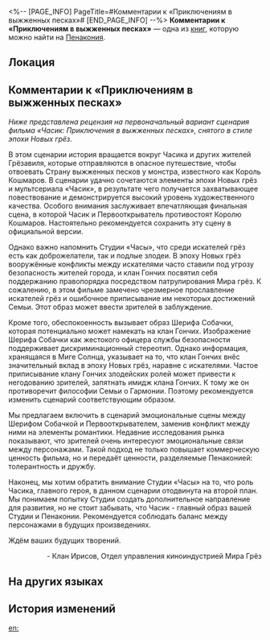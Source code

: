 <%-- [PAGE_INFO]
PageTitle=#Комментарии к «Приключениям в выжженных песках»#
[END_PAGE_INFO] --%>
{{Дополнить}}
{{Книга Инфобокс
|id           = 327
|Название     = 
|Изображение  = Предмет Книга Пенакония.png
|Мир          = Пенакония
|Томов        = 1
|Автор        = <!--нужно добавить-->
|Описание     = Результаты проверки, проведённой кланом Ирисов в отношении мультфильма «Часик: Приключения в выжженных песках».
|Том1         = {{tx}}
|Источник1    = {{tx|Отсутствует источник}}
|Персонажи    = 
|Фракции      = 
}}
'''Комментарии к «Приключениям в выжженных песках»''' — одна из [[Книги|книг]], которую можно найти на [[Пенакония]].

==Локация==
{{Отметка карты|<!--название карты-->|<!--id отметки-->}}

==Комментарии к «Приключениям в выжженных песках»==
''Ниже представлена рецензия на первоначальный вариант сценария фильма «Часик: Приключения в выжженных песках», снятого в стиле эпохи Новых грёз.''

В этом сценарии история вращается вокруг Часика и других жителей Грёзавиля, которые отправляются в опасное путешествие, чтобы отвоевать Страну выжженных песков у монстра, известного как Король Кошмаров. В сценарии удачно сочетаются элементы эпохи Новых грёз и мультсериала «Часик», в результате чего получается захватывающее повествование и демонстрируется высокий уровень художественного качества. Особого внимания заслуживает впечатляющая финальная сцена, в которой Часик и Первооткрыватель противостоят Королю Кошмаров. Настоятельно рекомендуется сохранить эту сцену в официальной версии.

Однако важно напомнить Студии «Часы», что среди искателей грёз есть как доброжелатели, так и подлые злодеи. В эпоху Новых грёз вооружённые конфликты между искателями часто ставили под угрозу безопасность жителей города, и клан Гончих посвятил себя поддержанию правопорядка посредством патрулирования Мира грёз. К сожалению, в этом фильме замечено чрезмерное прославление искателей грёз и ошибочное приписывание им некоторых достижений Семьи. Этот образ может ввести зрителей в заблуждение.

Кроме того, обеспокоенность вызывает образ Шерифа Собачки, которая потенциально может намекать на клан Гончих. Изображение Шерифа Собачки как жестокого офицера службы безопасности поддерживает дискриминационный стереотип. Однако информация, хранящаяся в Миге Солнца, указывает на то, что клан Гончих внёс значительный вклад в эпоху Новых грёз, наравне с искателями. Частое приписывание клану Гончих злодейских ролей может привести к негодованию зрителей, запятнать имидж клана Гончих. К тому же он противоречит философии Семьи о Гармонии. Поэтому рекомендуется изменить сценарий соответствующим образом.

Мы предлагаем включить в сценарий эмоциональные сцены между Шерифом Собачкой и Первооткрывателем, заменив конфликт между ними на элементы романтики. Недавние исследования рынка показывают, что зрителей очень интересуют эмоциональные связи между персонажами. Такой подход не только повышает коммерческую ценность фильма, но и передаёт ценности, разделяемые Пенаконией: толерантность и дружбу.

Наконец, мы хотим обратить внимание Студии «Часы» на то, что роль Часика, главного героя, в данном сценарии отодвинута на второй план. Мы понимаем попытку Студии создать дополнительное направление для развития, но не стоит забывать, что Часик - главный образ вашей Студии и Пенаконии. Рекомендуется соблюдать баланс между персонажами в будущих произведениях.

Ждём ваших будущих творений.

<div align="right">- Клан Ирисов, Отдел управления киноиндустрией Мира Грёз</div>

==На других языках==
{{На других языках
|en   = Comments on ''Scorchsand Adventure''
|zhs  = 关于《热砂大冒险》的审核意见
|zht  = 關於《熱砂大冒險》的稽核意見
|ja   = 『クロックボーイ：熱砂の大冒険』に関する審査意見
|ko   = ≪뜨거운 모래 대모험≫ 심의 의견
|es   = Comentarios sobre «Aventura en la arena ardiente»
|fr   = Critique de l&ast;''Aventure des sables brûlants''
|ru   = Комментарии к «Приключениям в выжженных песках»
|th   = ความคิดเห็นจากการประเมินเนื้อหา "การผจญภัยในผืนทรายระอุ"
|vi   = Ý Kiến Đánh Giá Về "Cuộc Phiêu Lưu Trên Cát Nóng"
|de   = Kommentare zu „Flugsand-Abenteuer“
|id   = Tentang Pendapat "Petualangan Pasir Panas"
|pt   = Comentários sobre "Aventura em Brasareia"
}}

==История изменений==
{{История изменений|3.5}}

[[en:]]